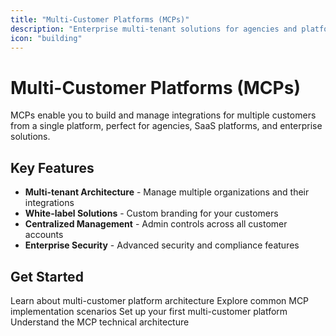 ```yaml
---
title: "Multi-Customer Platforms (MCPs)"
description: "Enterprise multi-tenant solutions for agencies and platforms"
icon: "building"
---
```


# Multi-Customer Platforms (MCPs)

MCPs enable you to build and manage integrations for multiple customers from a single platform, perfect for agencies, SaaS platforms, and enterprise solutions.

## Key Features

- **Multi-tenant Architecture** - Manage multiple organizations and their integrations
- **White-label Solutions** - Custom branding for your customers
- **Centralized Management** - Admin controls across all customer accounts
- **Enterprise Security** - Advanced security and compliance features

## Get Started

<CardGroup cols={2}>
  <Card title="What is MCP?" icon="lightbulb" href="/v3/mcps/overview/what-is-mcp">
    Learn about multi-customer platform architecture
  </Card>
  <Card title="Use Cases" icon="rocket" href="/v3/mcps/overview/use-cases">
    Explore common MCP implementation scenarios
  </Card>
  <Card title="Getting Started" icon="play" href="/v3/mcps/overview/getting-started">
    Set up your first multi-customer platform
  </Card>
  <Card title="Architecture" icon="sitemap" href="/v3/mcps/overview/architecture">
    Understand the MCP technical architecture
  </Card>
</CardGroup>